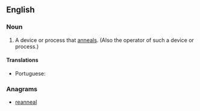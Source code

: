 ==English==

===Noun===
{{en-noun}}

# A device or process that [[anneal]]s. (Also the operator of such a device or process.)

====Translations====
{{trans-top|device or process that anneals}}
* Portuguese: {{t|pt|recozedor|m}}
{{trans-mid}}
{{trans-bottom}}

===Anagrams===
* [[reanneal#English|reanneal]]